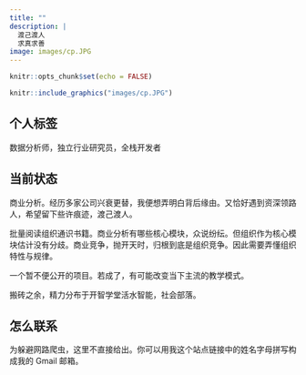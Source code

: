 ```yaml
---
title: ""
description: |
  渡己渡人 
  求真求善	
image: images/cp.JPG
---
```


```r
knitr::opts_chunk$set(echo = FALSE)
```

```r
knitr::include_graphics("images/cp.JPG")
```

## 个人标签

数据分析师，独立行业研究员，全栈开发者

## 当前状态

商业分析。经历多家公司兴衰更替，我便想弄明白背后缘由。又恰好遇到资深领路人，希望留下些许痕迹，渡己渡人。

批量阅读组织通识书籍。商业分析有哪些核心模块，众说纷纭。但组织作为核心模块估计没有分歧。商业竞争，抛开天时，归根到底是组织竞争。因此需要弄懂组织特性与规律。

一个暂不便公开的项目。若成了，有可能改变当下主流的教学模式。

搬砖之余，精力分布于开智学堂活水智能，社会部落。

## 怎么联系

为躲避网路爬虫，这里不直接给出。你可以用我这个站点链接中的姓名字母拼写构成我的 Gmail 邮箱。

